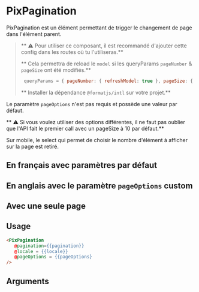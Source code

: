 

<Meta
  title='Basics/Pagination'
  component='PixPagination'
  argTypes={stories.argTypes}
/>

# PixPagination

PixPagination est un élément permettant de trigger le changement de page dans l'élément parent.

> ** ⚠️ Pour utiliser ce composant, il est recommandé d'ajouter cette config dans les routes où tu l'utiliseras.**
>
> ** Cela permettra de reload le `model` si les queryParams `pageNumber` & `pageSize` ont été modifiés.**
> ```javascript
>  queryParams = { pageNumber: { refreshModel: true }, pageSize: { refreshModel: true }, };
>```
>
>** Installer la dépendance `@formatjs/intl` sur votre projet.**

Le paramètre `pageOptions` n'est pas requis et possède une valeur par défaut.

** ⚠ Si vous voulez utiliser des options différentes, il ne faut pas oublier que l'API fait le premier call avec un pageSize
 à 10 par défaut.**

Sur mobile, le select qui permet de choisir le nombre d'élément à afficher sur la page est retiré.

## En français avec paramètres par défaut
<Canvas>
  <Story name='French' story={stories.French} height={110}/>
</Canvas>

## En anglais avec le paramètre `pageOptions` custom
<Canvas>
  <Story name='English' story={stories.English} height={110} />
</Canvas>

## Avec une seule page
<Canvas>
  <Story name='OnePage' story={stories.OnePage} height={110} />
</Canvas>

## Usage

```html
<PixPagination
   @pagination={{pagination}}
   @locale = {{locale}}
   @pageOptions = {{pageOptions}
/>
```

## Arguments

<ArgsTable story="French" />
